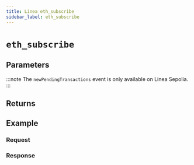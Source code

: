 ```yaml
---
title: Linea eth_subscribe
sidebar_label: eth_subscribe
---
```




# `eth_subscribe`

<Description />

## Parameters


<Params />

:::note
The `newPendingTransactions` event is only available on Linea Sepolia.
:::

## Returns


<Returns />

## Example


<Example />

### Request


<Request />

### Response


<Response />
